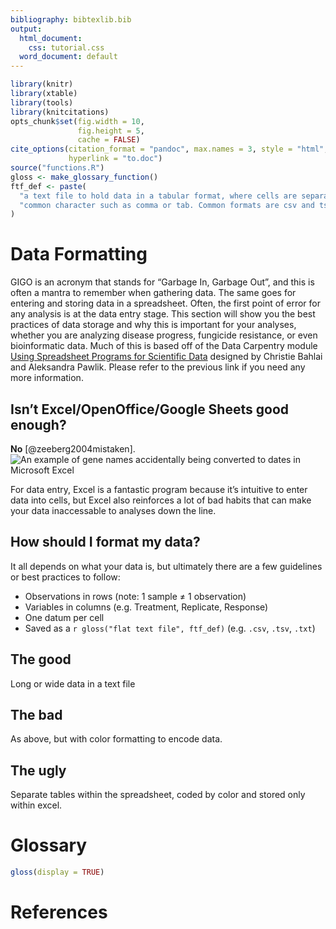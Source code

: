 ```yaml
---
bibliography: bibtexlib.bib
output:
  html_document:
    css: tutorial.css
  word_document: default
---
```


```r
library(knitr)
library(xtable)
library(tools)
library(knitcitations)
opts_chunk$set(fig.width = 10,
               fig.height = 5,
               cache = FALSE)
cite_options(citation_format = "pandoc", max.names = 3, style = "html", 
             hyperlink = "to.doc")
source("functions.R")
gloss <- make_glossary_function()
ftf_def <- paste(
  "a text file to hold data in a tabular format, where cells are separated by a",
  "common character such as comma or tab. Common formats are csv and tsv."
)
```

# Data Formatting

GIGO is an acronym that stands for "Garbage In, Garbage Out", and this is often 
a mantra to remember when gathering data. The same goes for entering and storing
data in a spreadsheet. Often, the first point of error for any analysis is at 
the data entry stage. This section will show you the best practices of data 
storage and why this is important for your analyses, whether you are analyzing 
disease progress, fungicide resistance, or even bioinformatic data. Much of this
is based off of the Data Carpentry module [Using Spreadsheet Programs for
Scientific Data](http://www.datacarpentry.org/2015-03-09-ISI-CODATA/lessons/excel/ecology-examples/00-intro.html)
designed by Christie Bahlai and Aleksandra Pawlik. Please refer to the previous
link if you need any more information.

## Isn't Excel/OpenOffice/Google Sheets good enough?

**No** [@zeeberg2004mistaken]. 
![An example of gene names accidentally being converted to dates in Microsoft
Excel](images/excel_date_error.jpg){.big_window .knit_image .knit_border}

For data entry, Excel is a fantastic program because it's intuitive to enter data into cells, but Excel also reinforces a lot of bad habits that can make your data inaccessable to analyses down the line.

## How should I format my data?

It all depends on what your data is, but ultimately there are a few guidelines
or best practices to follow:

 - Observations in rows (note: 1 sample ≠ 1 observation)
 - Variables in columns (e.g. Treatment, Replicate, Response)
 - One datum per cell
 - Saved as a `r gloss("flat text file", ftf_def)` (e.g. `.csv`, `.tsv`, `.txt`)
 


## The good

Long or wide data in a text file 

## The bad

As above, but with color formatting to encode data. 

## The ugly

Separate tables within the spreadsheet, coded by color and stored only within
excel.

# Glossary

```r
gloss(display = TRUE)
```

# References